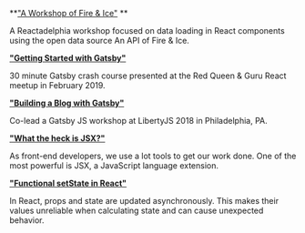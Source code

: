 
<SEO title="talks" />

**<a href="https://codesandbox.io/s/stupefied-river-3usq1" target="_blank">"A Workshop of Fire & Ice"</a>
**

A Reactadelphia workshop focused on data loading in React components using the open data source An API of Fire & Ice.

**<a href="https://docs.google.com/presentation/d/1rkcF62j1hhjBA0r-sZZqUGUCxrEY6vKtdxtbld7ZXcI/edit?usp=sharing" target="_blank">"Getting Started with Gatsby"</a>**

30 minute Gatsby crash course presented at the Red Queen & Guru React meetup in February 2019.

**<a href="https://docs.google.com/presentation/d/1ugPVeO3OjxTY6wdCEzXW62RgizBxZ8XkunMPhilhk70/edit?usp=sharing" target="_blank">"Building a Blog with Gatsby"</a>**

Co-lead a Gatsby JS workshop at LibertyJS 2018 in Philadelphia, PA.

**<a href="https://docs.google.com/presentation/d/1YGxkB5c41sFidbBLbxwL4HJZ7VlPxTjnMkMvGs2bqIU/edit?usp=sharing" target="_blank">"What the heck is JSX?"</a>**

As front-end developers, we use a lot tools to get our work done. One of the most powerful is JSX, a JavaScript language extension.

**<a href="https://docs.google.com/presentation/d/1srXZjj9euhrSuJdFEOV6sV0qPK3ZeQB3465v_S56axQ/edit?usp=sharing" target="_blank">"Functional setState in React"</a>**

In React, props and state are updated asynchronously. This makes their values unreliable when calculating state and can cause unexpected behavior.
